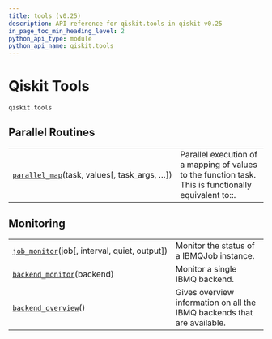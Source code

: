 ```yaml
---
title: tools (v0.25)
description: API reference for qiskit.tools in qiskit v0.25
in_page_toc_min_heading_level: 2
python_api_type: module
python_api_name: qiskit.tools
---
```


<span id="module-qiskit.tools" />

<span id="qiskit-tools-qiskit-tools" />

# Qiskit Tools

`qiskit.tools`

## Parallel Routines

|                                                                                                         |                                                                                                       |
| ------------------------------------------------------------------------------------------------------- | ----------------------------------------------------------------------------------------------------- |
| [`parallel_map`](qiskit.tools.parallel_map "qiskit.tools.parallel_map")(task, values\[, task\_args, …]) | Parallel execution of a mapping of values to the function task. This is functionally equivalent to::. |

## Monitoring

|                                                                                                       |                                                                         |
| ----------------------------------------------------------------------------------------------------- | ----------------------------------------------------------------------- |
| [`job_monitor`](qiskit.tools.job_monitor "qiskit.tools.job_monitor")(job\[, interval, quiet, output]) | Monitor the status of a IBMQJob instance.                               |
| [`backend_monitor`](qiskit.tools.backend_monitor "qiskit.tools.backend_monitor")(backend)             | Monitor a single IBMQ backend.                                          |
| [`backend_overview`](qiskit.tools.backend_overview "qiskit.tools.backend_overview")()                 | Gives overview information on all the IBMQ backends that are available. |

